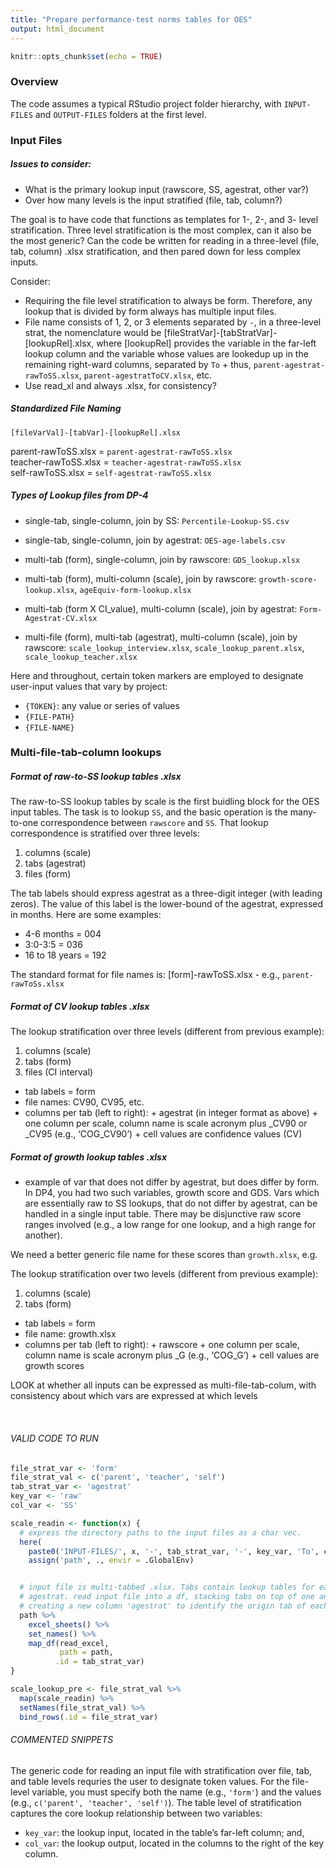 ```yaml
---
title: "Prepare performance-test norms tables for OES"
output: html_document
---
```


```r
knitr::opts_chunk$set(echo = TRUE)
```

### Overview  


The code assumes a typical RStudio project folder hierarchy, with `INPUT-FILES` and `OUTPUT-FILES` folders at the first level.

### Input Files

##### Issues to consider:

* What is the primary lookup input (rawscore, SS, agestrat, other var?)
* Over how many levels is the input stratified (file, tab, column?)

The goal is to have code that functions as templates for 1-, 2-, and 3- level stratification. Three level stratification is the most complex, can it also be the most generic? Can the code be written for reading in a three-level (file, tab, column) .xlsx stratification, and then pared down for less complex inputs.

Consider:

* Requiring the file level stratification to always be form. Therefore, any lookup that is divided by form always has multiple input files.
* File name consists of 1, 2, or 3 elements separated by `-`, in a three-level strat, the nomenclature would be [fileStratVar]-[tabStratVar]-[lookupRel].xlsx, where [lookupRel] provides the variable in the far-left lookup column and the variable whose values are lookedup up in the remaining right-ward columns, separated by `To` 
      + thus, `parent-agestrat-rawToSS.xlsx`, `parent-agestratToCV.xlsx`, etc.
* Use read_xl and always .xlsx, for consistency?

##### Standardized File Naming

`[fileVarVal]-[tabVar]-[lookupRel].xlsx`

parent-rawToSS.xlsx = `parent-agestrat-rawToSS.xlsx`  
teacher-rawToSS.xlsx = `teacher-agestrat-rawToSS.xlsx`  
self-rawToSS.xlsx = `self-agestrat-rawToSS.xlsx`  


##### Types of Lookup files from DP-4

* single-tab, single-column, join by SS: `Percentile-Lookup-SS.csv` 
* single-tab, single-column, join by agestrat: `OES-age-labels.csv`

* multi-tab (form), single-column, join by rawscore: `GDS_lookup.xlsx`
* multi-tab (form), multi-column (scale), join by rawscore: `growth-score-lookup.xlsx`, `ageEquiv-form-lookup.xlsx`
* multi-tab (form X CI_value), multi-column (scale), join by agestrat: `Form-Agestrat-CV.xlsx`

* multi-file (form), multi-tab (agestrat), multi-column (scale), join by rawscore: `scale_lookup_interview.xlsx`, `scale_lookup_parent.xlsx`, `scale_lookup_teacher.xlsx`


Here and throughout, certain token markers are employed to designate user-input values that vary by project:  

* `{TOKEN}`: any value or series of values  
* `{FILE-PATH}`  
* `{FILE-NAME}` 

### Multi-file-tab-column lookups

##### Format of raw-to-SS lookup tables .xlsx

The raw-to-SS lookup tables by scale is the first buidling block for the OES input tables. The task is to lookup `SS`, and the basic operation is the many-to-one correspondence between `rawscore` and `SS`. That lookup correspondence is stratified over three levels:

1. columns (scale)
2. tabs (agestrat)
3. files (form)

The tab labels should express agestrat as a three-digit integer (with leading zeros). The value of this label is the lower-bound of the agestrat, expressed in months. Here are some examples:

* 4-6 months = 004
* 3:0-3:5 = 036
* 16 to 18 years = 192

The standard format for file names is: [form]-rawToSS.xlsx
- e.g., `parent-rawToSs.xlsx`

##### Format of CV lookup tables .xlsx

The lookup stratification over three levels (different from previous example):

1. columns (scale)
2. tabs (form)
3. files (CI interval)

* tab labels = form
* file names: CV90, CV95, etc.
* columns per tab (left to right):
      + agestrat (in integer format as above)
      + one column per scale, column name is scale acronym plus _CV90 or _CV95 (e.g., 'COG_CV90')
      + cell values are confidence values (CV)

##### Format of growth lookup tables .xlsx
* example of var that does not differ by agestrat, but does differ by form. In DP4, you had two such variables, growth score and GDS. Vars which are essentially raw to SS lookups, that do not differ by agestrat, can be handled in a single input table. There may be disjunctive raw score ranges involved (e.g., a low range for one lookup, and a high range for another).

We need a better generic file name for these scores than `growth.xlsx`, e.g.

The lookup stratification over two levels (different from previous example):

1. columns (scale)
2. tabs (form)

* tab labels = form
* file name: growth.xlsx
* columns per tab (left to right):
      + rawscore
      + one column per scale, column name is scale acronym plus _G (e.g., 'COG_G')
      + cell values are growth scores
  

#################### LOOK at whether all inputs can be expressed as multi-file-tab-colum, with consistency about which vars are expressed at which levels

<br>



###### VALID CODE TO RUN

```r
file_strat_var <- 'form'
file_strat_val <- c('parent', 'teacher', 'self')
tab_strat_var <- 'agestrat'
key_var <- 'raw'
col_var <- 'SS'

scale_readin <- function(x) {
  # express the directory paths to the input files as a char vec.
  here(
    paste0('INPUT-FILES/', x, '-', tab_strat_var, '-', key_var, 'To', col_var, '.xlsx')) %>%
    assign('path', ., envir = .GlobalEnv)


  # input file is multi-tabbed .xlsx. Tabs contain lookup tables for each
  # agestrat. read input file into a df, stacking tabs on top of one another, and
  # creating a new column 'agestrat' to identify the origin tab of each set of rows.
  path %>%
    excel_sheets() %>%
    set_names() %>%
    map_df(read_excel,
           path = path,
          .id = tab_strat_var)
}

scale_lookup_pre <- file_strat_val %>% 
  map(scale_readin) %>% 
  setNames(file_strat_val) %>% 
  bind_rows(.id = file_strat_var)
```

###### COMMENTED SNIPPETS
The generic code for reading an input file with stratification over file, tab, and table levels requries the user to designate token values. For the file-level variable, you must specify both the name (e.g., `'form'`) and the values (e.g., `c('parent', 'teacher', 'self')`). The table level of stratification captures the core lookup relationship between two variables:

* `key_var`: the lookup input, located in the table's far-left column; and,
* `col_var`: the lookup output, located in the columns to the right of the key column.
```r
```
